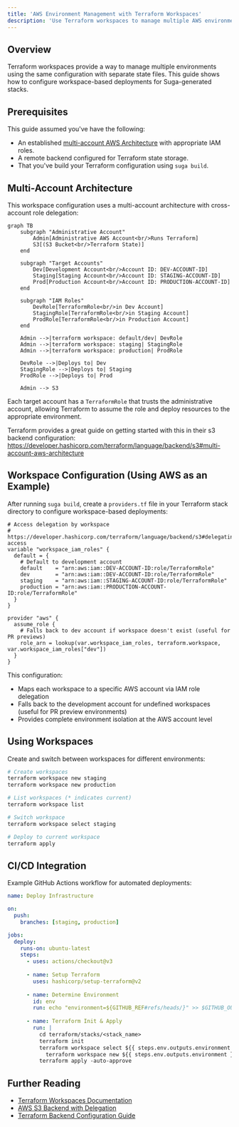 ```yaml
---
title: 'AWS Environment Management with Terraform Workspaces'
description: 'Use Terraform workspaces to manage multiple AWS environments with Suga-generated infrastructure'
---
```


## Overview

Terraform workspaces provide a way to manage multiple environments using the same configuration with separate state files. This guide shows how to configure workspace-based deployments for Suga-generated stacks.


## Prerequisites

This guide assumed you've have the following:
- An established [multi-account AWS Architecture](#multi-account-architecture) with appropriate IAM roles.
- A remote backend configured for Terraform state storage.
- That you've build your Terraform configuration using `suga build`.

## Multi-Account Architecture

This workspace configuration uses a multi-account architecture with cross-account role delegation:

```mermaid
graph TB
    subgraph "Administrative Account"
        Admin[Administrative AWS Account<br/>Runs Terraform]
        S3[(S3 Bucket<br/>Terraform State)]
    end
    
    subgraph "Target Accounts"
        Dev[Development Account<br/>Account ID: DEV-ACCOUNT-ID]
        Staging[Staging Account<br/>Account ID: STAGING-ACCOUNT-ID]
        Prod[Production Account<br/>Account ID: PRODUCTION-ACCOUNT-ID]
    end
    
    subgraph "IAM Roles"
        DevRole[TerraformRole<br/>in Dev Account]
        StagingRole[TerraformRole<br/>in Staging Account]
        ProdRole[TerraformRole<br/>in Production Account]
    end
    
    Admin -->|terraform workspace: default/dev| DevRole
    Admin -->|terraform workspace: staging| StagingRole
    Admin -->|terraform workspace: production| ProdRole
    
    DevRole -->|Deploys to| Dev
    StagingRole -->|Deploys to| Staging
    ProdRole -->|Deploys to| Prod
    
    Admin --> S3
```

Each target account has a `TerraformRole` that trusts the administrative account, allowing Terraform to assume the role and deploy resources to the appropriate environment.

Terraform provides a great guide on getting started with this in their s3 backend configuration: https://developer.hashicorp.com/terraform/language/backend/s3#multi-account-aws-architecture

## Workspace Configuration (Using AWS as an Example)

After running `suga build`, create a `providers.tf` file in your Terraform stack directory to configure workspace-based deployments:

```hcl title="terraform/stacks/<stack_name>/providers.tf" icon="file"
# Access delegation by workspace
# https://developer.hashicorp.com/terraform/language/backend/s3#delegating-access
variable "workspace_iam_roles" {
  default = {
    # Default to development account
    default    = "arn:aws:iam::DEV-ACCOUNT-ID:role/TerraformRole"
    dev        = "arn:aws:iam::DEV-ACCOUNT-ID:role/TerraformRole"
    staging    = "arn:aws:iam::STAGING-ACCOUNT-ID:role/TerraformRole"
    production = "arn:aws:iam::PRODUCTION-ACCOUNT-ID:role/TerraformRole"
  }
}

provider "aws" {
  assume_role {
    # Falls back to dev account if workspace doesn't exist (useful for PR previews)
    role_arn = lookup(var.workspace_iam_roles, terraform.workspace, var.workspace_iam_roles["dev"])
  }
}
```

This configuration:
- Maps each workspace to a specific AWS account via IAM role delegation
- Falls back to the development account for undefined workspaces (useful for PR preview environments)
- Provides complete environment isolation at the AWS account level

## Using Workspaces

Create and switch between workspaces for different environments:

```bash title="Workspace Commands" icon="terminal"
# Create workspaces
terraform workspace new staging
terraform workspace new production

# List workspaces (* indicates current)
terraform workspace list

# Switch workspace
terraform workspace select staging

# Deploy to current workspace
terraform apply
```

## CI/CD Integration

Example GitHub Actions workflow for automated deployments:

```yaml title=".github/workflows/deploy.yml" icon="github"
name: Deploy Infrastructure

on:
  push:
    branches: [staging, production]

jobs:
  deploy:
    runs-on: ubuntu-latest
    steps:
      - uses: actions/checkout@v3
      
      - name: Setup Terraform
        uses: hashicorp/setup-terraform@v2
        
      - name: Determine Environment
        id: env
        run: echo "environment=${GITHUB_REF#refs/heads/}" >> $GITHUB_OUTPUT
        
      - name: Terraform Init & Apply
        run: |
          cd terraform/stacks/<stack_name>
          terraform init
          terraform workspace select ${{ steps.env.outputs.environment }} || \
            terraform workspace new ${{ steps.env.outputs.environment }}
          terraform apply -auto-approve
```

## Further Reading

- [Terraform Workspaces Documentation](https://developer.hashicorp.com/terraform/language/state/workspaces)
- [AWS S3 Backend with Delegation](https://developer.hashicorp.com/terraform/language/backend/s3#delegating-access)
- [Terraform Backend Configuration Guide](/guides/terraform-backend-config)